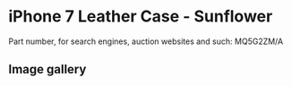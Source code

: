 
# iPhone 7 Leather Case - Sunflower

Part number, for search engines, auction websites and such: MQ5G2ZM/A

## Image gallery

<div style={{ width: "768px" }}>
  <GalleryComponent
    images={[
      {
        original: "/everysource/MQ5G2.png",
        thumbnail: "/everypreview/MQ5G2.png",
      },
      {
        original: "/everysource/MQ5G2_AV1_GOLD.png",
        thumbnail: "/everypreview/MQ5G2_AV1_GOLD.png",
      },
      {
        original: "/everysource/MQ5G2_AV1_JET_BLACK.png",
        thumbnail: "/everypreview/MQ5G2_AV1_JET_BLACK.png",
      },
      {
        original: "/everysource/MQ5G2_AV1_RED.png",
        thumbnail: "/everypreview/MQ5G2_AV1_RED.png",
      },
      {
        original: "/everysource/MQ5G2_AV1_SILVER.png",
        thumbnail: "/everypreview/MQ5G2_AV1_SILVER.png",
      },
      {
        original: "/everysource/MQ5G2_AV2.png",
        thumbnail: "/everypreview/MQ5G2_AV2.png",
      }
    ]}
  />
</div>